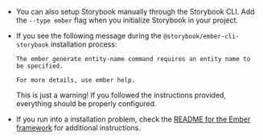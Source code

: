 - You can also setup Storybook manually through the Storybook CLI. Add the `--type ember`  flag when you initialize Storybook in your project.

- If you see the following message during the `@storybook/ember-cli-storybook` installation process:
    ```shell
    The ember generate entity-name command requires an entity name to be specified. 

    For more details, use ember help.
    ```

    This is just a warning! If you followed the instructions provided, everything should be properly configured.


- If you run into a installation problem, check the [README for the Ember framework](../../app/ember/README.md) for additional instructions.